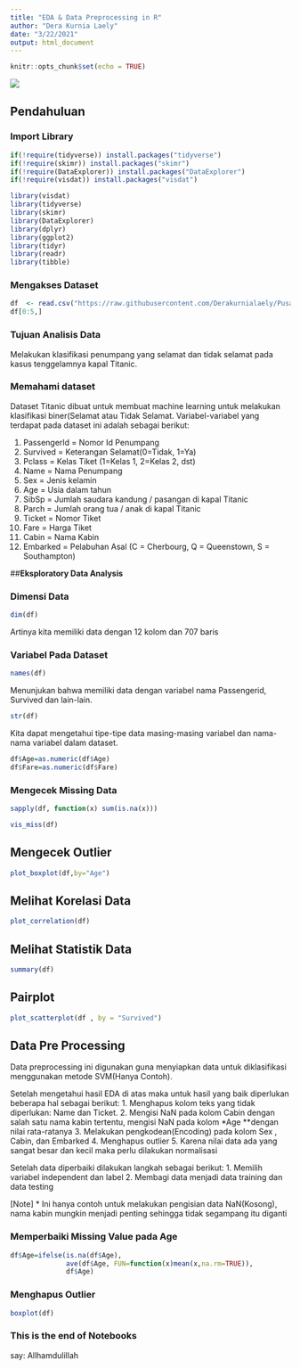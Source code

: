 ---
title: "EDA & Data Preprocessing in R"
author: "Dera Kurnia Laely"
date: "3/22/2021"
output: html_document
---

```{r setup, include=FALSE}
knitr::opts_chunk$set(echo = TRUE)
```

![](E:/Kelas Mahir/KM001/KM01 Header Notebook.png)

## **Pendahuluan**

### Import Library
```{R}
if(!require(tidyverse)) install.packages("tidyverse")
if(!require(skimr)) install.packages("skimr")
if(!require(DataExplorer)) install.packages("DataExplorer")
if(!require(visdat)) install.packages("visdat")

library(visdat)
library(tidyverse)
library(skimr)
library(DataExplorer)
library(dplyr)
library(ggplot2)
library(tidyr)
library(readr)
library(tibble)
```

### Mengakses Dataset

```{r}
df  <- read.csv("https://raw.githubusercontent.com/Derakurnialaely/Pusat-Studi-Data-Sains/main/titanic_modify.csv",sep=';', stringsAsFactors = T)
df[0:5,]
```

### Tujuan Analisis Data
Melakukan klasifikasi penumpang yang selamat dan tidak selamat pada kasus tenggelamnya kapal Titanic.

### Memahami dataset

Dataset Titanic dibuat untuk membuat machine learning untuk melakukan klasifikasi biner(Selamat atau Tidak Selamat. Variabel-variabel yang terdapat pada dataset ini adalah sebagai berikut:

1. PassengerId = Nomor Id Penumpang 
2. Survived = Keterangan Selamat(0=Tidak, 1=Ya)
3. Pclass = Kelas Tiket (1=Kelas 1, 2=Kelas 2, dst)
4. Name = Nama Penumpang
5. Sex = Jenis kelamin
6. Age = Usia dalam tahun
7. SibSp = Jumlah saudara kandung / pasangan di kapal Titanic
8. Parch = Jumlah orang tua / anak di kapal Titanic
9. Ticket = Nomor Tiket
10. Fare = Harga Tiket
11. Cabin = Nama Kabin
12. Embarked = Pelabuhan Asal (C = Cherbourg, Q = Queenstown, S = Southampton)

##**Eksploratory Data Analysis**

### Dimensi Data
```{r}
dim(df)
```
Artinya kita memiliki data dengan 12 kolom dan 707 baris

### Variabel Pada Dataset

```{r}
names(df)
```
Menunjukan bahwa memiliki data dengan variabel nama Passengerid, Survived dan lain-lain.
```{r}
str(df)
```
Kita dapat mengetahui tipe-tipe data masing-masing variabel dan nama-nama variabel dalam dataset.
```{R}
df$Age=as.numeric(df$Age)
df$Fare=as.numeric(df$Fare)
```
### Mengecek Missing Data

```{r}
sapply(df, function(x) sum(is.na(x)))

```
```{r}
vis_miss(df)
```
## Mengecek Outlier
```{r}
plot_boxplot(df,by="Age")
```
## Melihat Korelasi Data
```{r}
plot_correlation(df)
```
## Melihat Statistik Data
```{r}
summary(df)
```
## Pairplot
```{r}
plot_scatterplot(df , by = "Survived")
```

## Data Pre Processing
Data preprocessing ini digunakan guna menyiapkan data untuk diklasifikasi menggunakan metode SVM(Hanya Contoh).

Setelah mengetahui hasil EDA di atas maka untuk hasil yang baik diperlukan beberapa hal sebagai berikut:
1. Menghapus kolom teks yang tidak diperlukan: Name dan  Ticket.
2. Mengisi NaN pada kolom Cabin dengan salah satu nama kabin tertentu, mengisi NaN pada kolom *Age **dengan nilai rata-ratanya
3. Melakukan pengkodean(Encoding) pada kolom Sex , Cabin, dan Embarked
4. Menghapus outlier
5. Karena nilai data ada yang sangat besar dan kecil maka perlu dilakukan normalisasi

Setelah data diperbaiki dilakukan langkah sebagai berikut:
1. Memilih variabel independent dan label
2. Membagi data menjadi data training dan data testing

[Note] * Ini hanya contoh untuk melakukan pengisian data NaN(Kosong), nama kabin mungkin menjadi penting sehingga tidak segampang itu diganti


### Memperbaiki Missing Value pada Age
```{r}
df$Age=ifelse(is.na(df$Age),
              ave(df$Age, FUN=function(x)mean(x,na.rm=TRUE)),
              df$Age)
```

### Menghapus Outlier
```{r}
boxplot(df)
```

### This is the end of Notebooks
say: Allhamdulillah

